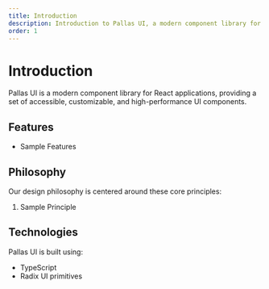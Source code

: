 ```yaml
---
title: Introduction
description: Introduction to Pallas UI, a modern component library for React applications
order: 1
---
```


# Introduction

Pallas UI is a modern component library for React applications, providing a set of accessible, customizable, and high-performance UI components.

## Features

- Sample Features

## Philosophy

Our design philosophy is centered around these core principles:

1. Sample Principle

## Technologies

Pallas UI is built using:

- TypeScript
- Radix UI primitives

